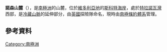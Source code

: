 {{coord|74|44|S|163|55|E|display=title}}

'''諾森山麓'''（{{lang-en|Northern Foothills}}），是[[南極洲|南極洲]]的山麓，位於[[維多利亞地|維多利亞地]]的[[斯科特海岸|斯科特海岸]]，處於[[特拉諾瓦灣|特拉諾瓦灣]]西部，是[[冷藏山脈|冷藏山脈]]的延伸部分，由[[英國|英國]]探險隊命名，現時由[[南極條約體系|南極條約體系]]管理。

==參考資料==
{{usgs-gazetteer}}

{{DEFAULTSORT:Northern Foothills}}
[[Category:南極洲|Category:南極洲]]


{{ScottCoast-geo-stub}}